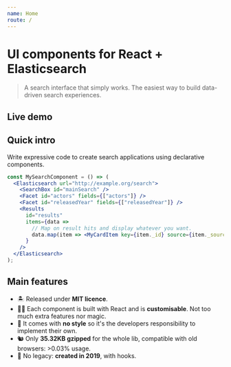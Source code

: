 ```yaml
---
name: Home
route: /
---
```



# UI components for React + Elasticsearch

> A search interface that simply works. The easiest way to build data-driven search experiences.

## Live demo

<Demo />

## Quick intro

Write expressive code to create search applications using declarative components.

```jsx
const MySearchComponent = () => (
  <Elasticsearch url="http://example.org/search">
    <SearchBox id="mainSearch" />
    <Facet id="actors" fields={["actors"]} />
    <Facet id="releasedYear" fields={["releasedYear"]} />
    <Results
      id="results"
      items={data =>
        // Map on result hits and display whatever you want.
        data.map(item => <MyCardItem key={item._id} source={item._source} />)
      }
    />
  </Elasticsearch>
);
```

## Main features

- 🏝 Released under **MIT licence**.
- 👩‍🎨 Each component is built with React and is **customisable**. Not too much extra features nor magic.
- 💅 It comes with **no style** so it's the developers responsibility to implement their own.
- 🐿 Only **35.32KB gzipped** for the whole lib, compatible with old browsers: >0.03% usage.
- 🔮 No legacy: **created in 2019**, with hooks.
